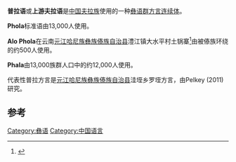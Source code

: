 {{Infobox language
|name=普拉语
|nativename=Pula
|states=[[中国|中国]]
|speakers=25,000
|date=2011
|ref=e18
|familycolor=汉藏语系
|fam1=([[藏缅语族|藏缅语族]])
|fam2=[[缅彝语群|缅彝语群]]
|fam3=[[彝语群|彝语群]]
|fam4=[[彝语东南部方言|彝语东南部方言]]
|fam5=沿河普拉语
|lc1=ypg |ld1=Phola
|lc2=ypa |ld2=Phala
|lc3=ypo |ld3=Alo Phola
|glotto=upri1239
|glottorefname=Upriver Riverine Phula
}}

'''普拉语'''或'''上游夫拉语'''是[[中国|中国]][[夫拉族|夫拉族]]使用的一种[[彝语群|彝语群]][[方言连续体|方言连续体]]。

'''Phola'''标准语由13,000人使用。

'''Alo Phola'''在云南[[元江哈尼族彝族傣族自治县|元江哈尼族彝族傣族自治县]]澧江镇大水平村土锅寨<ref>{{Cite web |url=http://www.ynszxc.gov.cn/villagePage/vIndex.aspx?departmentid=251925 |title=存档副本 |access-date=2021-03-30 |archive-date=2018-10-05 |archive-url=https://web.archive.org/web/20181005111512/http://www.ynszxc.gov.cn/villagePage/vIndex.aspx?departmentid=251925 |dead-url=no }}</ref>由被傣族环绕的约500人使用。

'''Phala'''由13,000族群人口中的约12,000人使用。 

代表性普拉方言是[[元江哈尼族彝族傣族自治县|元江哈尼族彝族傣族自治县]]洼垤乡罗垤方言，由Pelkey (2011)研究。

==参考==
{{reflist}}

{{中国语言}}
{{汉藏语系}}
{{Lolo-Burmese languages}}

[[Category:彝语|Category:彝语]]
[[Category:中国语言|Category:中国语言]]
{{语言小作品}}